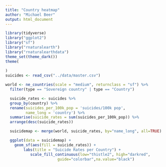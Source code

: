 ```yaml
---
title: "Country heatmap"
author: "Michael Beer"
output: html_document
---
```


```r
library(tidyverse)
library("ggplot2")
library("sf")
library("rnaturalearth")
library("rnaturalearthdata")
theme_set(theme_dark())
theme(
  
)
suicides <- read_csv("../data/master.csv")
```

```r
world <- ne_countries(scale = "medium", returnclass = "sf") %>%
  filter(type == "Sovereign country" | type == "Country")
```

```r
  suicide_rates <- suicides %>%
  group_by(country) %>% 
  rename(suicides_per_100k_pop = 'suicides/100k pop',
         name_long = 'country') %>%
  summarise(suicide_rates = sum(suicides_per_100k_pop)) %>% 
  arrange(desc(suicide_rates))
```

```r
  suicidemap <- merge(world, suicide_rates, by="name_long", all=TRUE)
```

```r
  ggplot(data = suicidemap) +
    geom_sf(aes(fill = suicide_rates)) +
        labs(title = "Suicide Rates per Country") +
           scale_fill_continuous(low="thistle2", high="darkred", 
                       guide="colorbar",na.value="black")
```